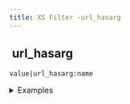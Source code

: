 ```yaml
---
title: XS Filter -url_hasarg
---
```


## <img src="../assets/docuBadge (11).png" alt="" data-size="line" /> url\_hasarg <a href="#xsurl_hasarg" id="xsurl_hasarg"></a>

`value|url_hasarg:name`

<details>

<summary>Examples</summary>

```javascript
"https://example.com?page=2"|url_hasarg:"page"    // Returns true
"https://example.com"|url_hasarg:"page"           // Returns false
```

</details>
